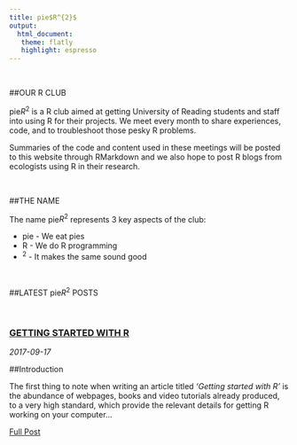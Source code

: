 ```yaml
---
title: pie$R^{2}$
output:
  html_document:
   theme: flatly
   highlight: espresso
---
```


<br/>  

##OUR R CLUB 


pie$R^{2}$ is a R club aimed at getting University of Reading students and staff into using R for their projects. We meet every month to share experiences, code, and to troubleshoot those pesky R problems. 

Summaries of the code and content used in these meetings will be posted to this website through RMarkdown and we also hope to post R blogs from ecologists using R in their research.

<br/>

##THE NAME 

The name pie$R^{2}$ represents 3 key aspects of the club:

* pie -  We eat pies 
* R   -  We do R programming
* $^{2}$  -  It makes the same sound good


<br/>

##LATEST pie$R^{2}$ POSTS 

<br/>

<article>
<h3><a href="getting-started-with-R.html">GETTING STARTED WITH R</a></h3>
<div class="summary">
<span><i class="fa fa-calendar"></i> _2017-09-17_</span>
<p> 
##Introduction

The first thing to note when writing an article titled *'Getting started with R'* is the abundance of webpages, books and video tutorials already produced, to a very high standard, which provide the relevant details for getting R working on your computer... </p>
<a href="getting-started-with-R.html">Full Post</a>
</div>
</article>